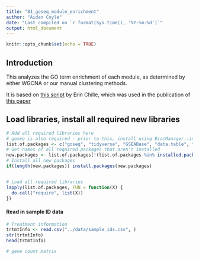 ```yaml
---
title: "81_goseq_module_enrichment"
author: "Aidan Coyle"
date: "Last compiled on `r format(Sys.time(), '%Y-%m-%d')`"
output: html_document
---
```


```r
knitr::opts_chunk$set(echo = TRUE)
```

## Introduction

This analyzes the GO term enrichment of each module, as determined by either WGCNA or our manual clustering methods.

It is based on [this script](https://github.com/echille/Mcapitata_OA_Developmental_Gene_Expression_Timeseries/blob/main/5-Planula-GO-Enrichment-Analysis/Planula_GO_Term_Enrichment_Analysis.Rmd) by Erin Chille, which was used in the publication of [this paper](https://www.biorxiv.org/content/10.1101/2021.04.14.439692v1.full.pdf)


## Load libraries, install all required new libraries

```r
# Add all required libraries here
# goseq is also required - prior to this, install using BiocManager::install("goseq")
list.of.packages <- c("goseq", "tidyverse", "GSEABase", "data.table", "ggplot2", "cowplot", "patchwork")
# Get names of all required packages that aren't installed
new.packages <- list.of.packages[!(list.of.packages %in% installed.packages()[, "Package"])]
# Install all new packages
if(length(new.packages)) install.packages(new.packages)


# Load all required libraries
lapply(list.of.packages, FUN = function(X) {
  do.call("require", list(X))
})
```

#### Read in sample ID data

```r
# Treatment information
trtmtInfo <- read.csv("../data/sample_ids.csv", )
str(trtmtInfo)
head(trtmtInfo)

# gene count matrix

```


